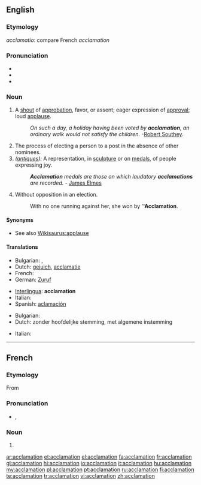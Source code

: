 ==English==

===Etymology===
{{etyl|la}} ''acclamatio'': compare French ''acclamation''

===Pronunciation===
* {{IPA|/ækləˈmeɪʃən/}}
* {{rhymes|eɪʃən}}
* {{homophones|acclimation}}
===Noun===
{{en-noun}}

# A [[shout]] of [[approbation]], favor, or assent; eager expression of [[approval]]; loud [[applause]].
#: ''On such a day, a holiday having been voted by '''acclamation''', an ordinary walk would not satisfy the children.'' -[[w:Robert Southey|Robert Southey]].
# The process of electing a person to a post in the absence of other nominees.
# ''([[antique]]s):'' A representation, in [[sculpture]] or on [[medals]], of people expressing joy.
#: '''''Acclamation''' medals are those on which laudatory '''acclamations''' are recorded.'' - [[w:James Elmes|James Elmes]]
# {{Canada}} Without opposition in an election.
#: With no one running against her, she won by '''''Acclamation'''.

====Synonyms====
* See also [[Wikisaurus:applause]]

====Translations====
{{trans-top|applause}}
* Bulgarian: {{t|bg|приветстване}},  {{t|bg|аплодисменти}}
* Dutch: [[gejuich]], [[acclamatie]]
* French: {{t+|fr|acclamation}}
* German: [[Zuruf]]
{{trans-mid}}
* [[Interlingua]]: '''acclamation'''
* Italian: {{t|it|acclamazione |f}}
* Spanish: [[aclamación]]
{{trans-bottom}}

{{trans-top|election of a standby}}
* Bulgarian: {{t|bg|провъзгласяване}}
* Dutch: zonder hoofdelijke stemming, met algemene instemming
{{trans-mid}}
* Italian: {{t|it|acclamazione |f}}
{{trans-bottom}}

{{trans-top|antique}}
{{trans-mid}}
{{trans-bottom}}

----

==French==

===Etymology===
From {{etyl|la|fr}}

===Pronunciation===
* {{IPA|/aklamasjɔ̃/|lang=fr}}, {{X-SAMPA|/aklamasjO~/}}

===Noun===
{{fr-noun|f}}

# {{l|en|acclamation}}

[[ar:acclamation]]
[[et:acclamation]]
[[el:acclamation]]
[[fa:acclamation]]
[[fr:acclamation]]
[[gl:acclamation]]
[[hi:acclamation]]
[[io:acclamation]]
[[it:acclamation]]
[[hu:acclamation]]
[[my:acclamation]]
[[pl:acclamation]]
[[pt:acclamation]]
[[ru:acclamation]]
[[fi:acclamation]]
[[te:acclamation]]
[[tr:acclamation]]
[[vi:acclamation]]
[[zh:acclamation]]